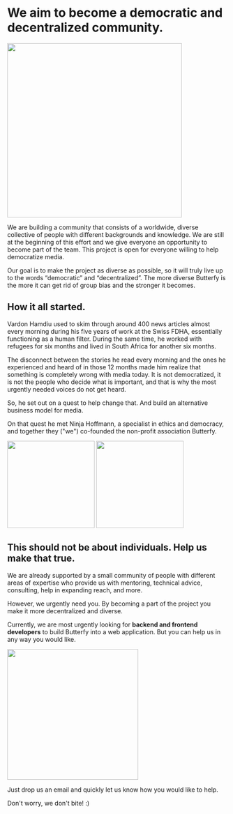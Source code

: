 
# We aim to become a democratic and decentralized community.

<img src="/images/world.png" width="400" />

We are building a community that consists of a worldwide, diverse collective of people with different backgrounds and knowledge. We are still at the beginning of this effort and we give everyone an opportunity to become part of the team. This project is open for everyone willing to help democratize media.

Our goal is to make the project as diverse as possible, so it will truly live up to the words “democratic” and “decentralized”. The more diverse Butterfy is the more it can get rid of group bias and the stronger it becomes.

## How it all started.

Vardon Hamdiu used to skim through around 400 news articles almost every morning during his five years of work at the Swiss FDHA, essentially functioning as a human filter. During the same time, he worked with refugees for six months and lived in South Africa for another six months.

The disconnect between the stories he read every morning and the ones he experienced and heard of in those 12 months made him realize that something is completely wrong with media today. It is not democratized, it is not the people who decide what is important, and that is why the most urgently needed voices do not get heard.

So, he set out on a quest to help change that. And build an alternative business model for media.

On that quest he met Ninja Hoffmann, a specialist in ethics and democracy, and together they ("we") co-founded the non-profit association Butterfy.

<img src="/images/team_vardon.jpg" width="200" />
<img src="/images/team_ninja.jpg" width="200" />

## This should not be about individuals. Help us make that true.

We are already supported by a small community of people with different areas of expertise who provide us with mentoring, technical advice, consulting, help in expanding reach, and more.

However, we urgently need you. By becoming a part of the project you make it more decentralized and diverse.

Currently, we are most urgently looking for **backend and frontend developers** to build Butterfy into a web application. But you can help us in any way you would like.

<img src="/images/team_pic.png" width="300" />

Just drop us an email and quickly let us know how you would like to help.

Don't worry, we don't bite! :)

<EmailButton email="support@butterfy.me" label="Send us an email" />

